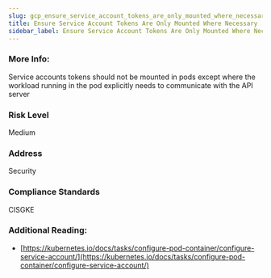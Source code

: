 ```yaml
---
slug: gcp_ensure_service_account_tokens_are_only_mounted_where_necessary
title: Ensure Service Account Tokens Are Only Mounted Where Necessary
sidebar_label: Ensure Service Account Tokens Are Only Mounted Where Necessary
---
```


### More Info:

Service accounts tokens should not be mounted in pods except where the workload running in the pod explicitly needs to communicate with the API server

### Risk Level

Medium

### Address

Security

### Compliance Standards

CISGKE

### Additional Reading:

- [https://kubernetes.io/docs/tasks/configure-pod-container/configure-service-account/](https://kubernetes.io/docs/tasks/configure-pod-container/configure-service-account/) 

